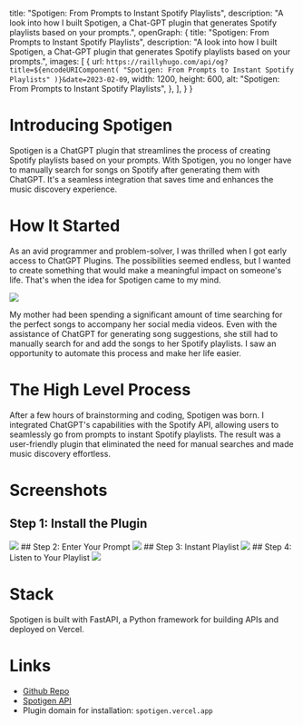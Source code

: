 

 title: "Spotigen: From Prompts to Instant Spotify Playlists",
  description: "A look into how I built Spotigen, a Chat-GPT plugin that generates Spotify playlists based on your prompts.",
  openGraph: {
    title: "Spotigen: From Prompts to Instant Spotify Playlists",
    description: "A look into how I built Spotigen, a Chat-GPT plugin that generates Spotify playlists based on your prompts.",
    images: [
      {
        url: `https://raillyhugo.com/api/og?title=${encodeURIComponent(
          "Spotigen: From Prompts to Instant Spotify Playlists"
        )}&date=2023-02-09`,
        width: 1200,
        height: 600,
        alt: "Spotigen: From Prompts to Instant Spotify Playlists",
      },
    ],
  }
}

# Introducing Spotigen
Spotigen is a ChatGPT plugin that streamlines the process of creating Spotify playlists based on your prompts.
With Spotigen, you no longer have to manually search for songs on Spotify after generating them with ChatGPT.
It's a seamless integration that saves time and enhances the music discovery experience.

# How It Started

As an avid programmer and problem-solver, I was thrilled when I got early access to ChatGPT Plugins.
The possibilities seemed endless, but I wanted to create something that would make a meaningful impact on someone's life.
That's when the idea for Spotigen came to my mind.

<Image src="/images/plugins-mail.png" width={1904} height={856} />

My mother had been spending a significant amount of time searching for the perfect songs to accompany her social media videos.
Even with the assistance of ChatGPT for generating song suggestions, she still had to manually search for and add the songs to her Spotify playlists.
I saw an opportunity to automate this process and make her life easier.


# The High Level Process

After a few hours of brainstorming and coding, Spotigen was born.
I integrated ChatGPT's capabilities with the Spotify API, allowing users to seamlessly go from prompts to instant Spotify playlists.
The result was a user-friendly plugin that eliminated the need for manual searches and made music discovery effortless.

# Screenshots 
## Step 1: Install the Plugin
<Image src="/images/spotigen-plugin.png" width={1904} height={856} />
## Step 2: Enter Your Prompt
<Image src="/images/spotigen-plugin-2.png" width={1904} height={856} />
## Step 3: Instant Playlist
<Image src="/images/spotigen-plugin-3.png" width={1904} height={856} />
## Step 4: Listen to Your Playlist
<Image src="/images/spotigen-plugin-4.png" width={1904} height={856} />

# Stack

Spotigen is built with FastAPI, a Python framework for building APIs and deployed on Vercel.

# Links
- [Github Repo](https://github.com/Railly/spotigen-chat-gpt-plugin)
- [Spotigen API](https://spotigen.vercel.app/)
- Plugin domain for installation: `spotigen.vercel.app`